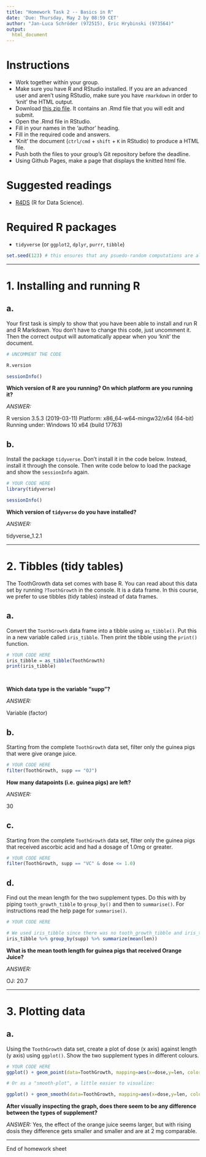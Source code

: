 ---
title: "Homework Task 2 -- Basics in R"
date: 'Due: Thursday, May 2 by 08:59 CET'
author: "Jan-Luca Schröder (972515), Eric Hrybinski (973564)"
output:
  html_document
---

# Instructions
* Work together within your group.
* Make sure you have R and RStudio installed. If you are an advanced user and aren't using RStudio, make sure you have `rmarkdown` in order to 'knit' the HTML output.
* Download [this zip file](https://michael-franke.github.io/XPLab_2019/homework/XPLab_2019_HW2.zip). It contains an .Rmd file that you will edit and submit.
* Open the .Rmd file in RStudio.
* Fill in your names in the 'author' heading.
* Fill in the required code and answers.
* 'Knit' the document (`ctrl/cmd` + `shift` + `K` in RStudio) to produce a HTML file.
* Push both the files to your group's Git repository before the deadline.
* Using Github Pages, make a page that displays the knitted html file.

# Suggested readings
* [R4DS](http://r4ds.had.co.nz/) (R for Data Science).

# Required R packages
* `tidyverse` (or `ggplot2`, `dplyr`, `purrr`, `tibble`)

```{r}
set.seed(123) # this ensures that any psuedo-random computations are always the same
```

___

# 1. Installing and running R

a.
---

Your first task is simply to show that you have been able to install
and run R and R Markdown.  You don't have to change this code, just
uncomment it. Then the correct output will automatically appear when
you 'knit' the document.


```{r tidy = FALSE, message = FALSE, warning = FALSE, error = FALSE}

# UNCOMMENT THE CODE

R.version

sessionInfo()
```


**Which version of R are you running? On which platform are you running it?**

*ANSWER:*

R version 3.5.3 (2019-03-11)
Platform: x86_64-w64-mingw32/x64 (64-bit)
Running under: Windows 10 x64 (build 17763)


b.
---

Install the package `tidyverse`. Don't install it in the code
below. Instead, install it through the console. Then write code below
to load the package and show the `sessionInfo` again.


```{r tidy = FALSE, message = TRUE, warning = TRUE, error = FALSE}

# YOUR CODE HERE
library(tidyverse)

sessionInfo()

```


**Which version of `tidyverse` do you have installed?**

*ANSWER:*

tidyverse_1.2.1


___

# 2. Tibbles (tidy tables)


The ToothGrowth data set comes with base R. You can read about this data set
by running `?ToothGrowth` in the console. It is a data frame. In this
course, we prefer to use tibbles (tidy tables) instead of data frames.

a.
---

Convert the `ToothGrowth` data frame into a tibble using `as_tibble()`. Put
this in a new variable called `iris_tibble`. Then print the tibble
using the `print()` function.

```{r tidy = FALSE, message = FALSE, warning = FALSE, error = FALSE}

# YOUR CODE HERE
iris_tibble = as_tibble(ToothGrowth)
print(iris_tibble)

 
 ```



**Which data type is the variable "supp"?**

*ANSWER:*

Variable (factor)


b.
---

Starting from the complete `ToothGrowth` data set, filter only the guinea pigs
that were give orange juice.

```{r tidy = FALSE, message = FALSE, warning = FALSE, error = FALSE}

# YOUR CODE HERE
filter(ToothGrowth, supp == "OJ")

```

**How many datapoints (i.e. guinea pigs) are left?**

*ANSWER:*

30



c.
---

Starting from the complete `ToothGrowth` data set, filter only the guinea pigs
that received ascorbic acid and had a dosage of 1.0mg or greater.

```{r tidy = FALSE, message = FALSE, warning = FALSE, error = FALSE}

# YOUR CODE HERE
filter(ToothGrowth, supp == "VC" & dose <= 1.0)


```



d.
---

Find out the mean length for the two supplement types. Do this with by
piping `tooth_growth_tibble` to `group_by()` and then to `summarise()`.  For
instructions read the help page for `summarise()`.

```{r tidy = FALSE, message = FALSE, warning = FALSE, error = FALSE}

# YOUR CODE HERE

# We used iris_tibble since there was no tooth_growth_tibble and iris_tibble is exactliy that:
iris_tibble %>% group_by(supp) %>% summarize(mean(len))

```


**What is the mean tooth length for guinea pigs that received Orange Juice?**

*ANSWER:*

OJ:           20.7


___

# 3. Plotting data


a.
---

Using the `ToothGrowth` data set, create a plot of dose (x
axis) against length (y axis) using `ggplot()`. Show the two
supplement types in different colours.

```{r tidy = FALSE, message = FALSE, warning = FALSE, error = FALSE}

# YOUR CODE HERE
ggplot() + geom_point(data=ToothGrowth, mapping=aes(x=dose,y=len, color=supp))

# Or as a "smooth-plot", a little easier to visualize:

ggplot() + geom_smooth(data=ToothGrowth, mapping=aes(x=dose,y=len, color=supp))

```


**After visually inspecting the graph, does there seem to be any difference between the types of supplement?**

*ANSWER:*
Yes, the effect of the orange juice seems larger, but with rising dosis they difference gets smaller and smaller and are at 2 mg comparable.


___

End of homework sheet
